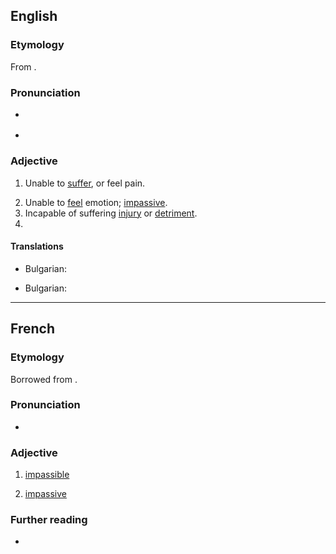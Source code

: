 ==English==

===Etymology===
From {{etyl|fro|en}} {{m|fro|impassible}}.

===Pronunciation===
* {{a|UK}} {{IPA|/ɪmˈpasɪbəl/|lang=en}}
* {{audio|en-us-impassible.ogg|Audio (US)|lang=en}}

===Adjective===
{{en-adj}}

# {{lb|en|chiefly|theology}} Unable to [[suffer]], or feel pain.
# Unable to [[feel]] emotion; [[impassive]].
# Incapable of suffering [[injury]] or [[detriment]].
# {{misspelling of|impassable|lang=en}}

====Translations====
{{trans-top|Unable to [[suffer]], or feel pain}}
* Bulgarian: {{t|bg|нечувствителен (към болка)}}
{{trans-mid}}

{{trans-bottom}}
{{trans-top|Unable to [[feel]] emotion}}
* Bulgarian: {{t+|bg|безчувствен}}
{{trans-mid}}

{{trans-bottom}}

----

==French==

===Etymology===
Borrowed from {{etyl|LL.|fr}} {{m|la|impassibilis}}.

===Pronunciation===
* {{fr-IPA}}

===Adjective===
{{fr-adj}}

# {{lb|fr|theology}} [[#English|impassible]]
# [[impassive]]

===Further reading===
* {{R:TLFi}}